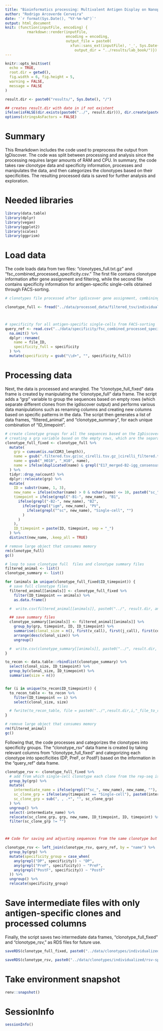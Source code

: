 ```yaml
---
title: "Bioinformatics processing: Multivalent Antigen Display on Nanoparticles Elicits Diverse and Broad B cell Responses"
author: "Rodrigo Arcoverde Cerveira"
date: '`r format(Sys.Date(), "%Y-%m-%d")`'
output: html_document
knit: (function(inputFile, encoding) {
          rmarkdown::render(inputFile,
                            encoding = encoding, 
                            output_file = paste0(
                              xfun::sans_ext(inputFile), '_', Sys.Date(), '.html'),
                                output_dir = "../results/lab_book/")})
---
```


```r
knitr::opts_knit$set(
  echo = TRUE,
  root.dir = getwd(),
  fig.width = 6, fig.height = 5,
  warning = FALSE,
  message = FALSE
)

result.dir <- paste0("results/", Sys.Date(), "/")

## creates result.dir with date in if not existent
ifelse(isFALSE(dir.exists(paste0("../", result.dir))), dir.create(paste0("../", result.dir), recursive = TRUE), "Result directory for today exists already!")
options(stringsAsFactors = FALSE)
```

# Summary

This Rmarkdown includes the code used to preprocess the output from IgDiscover. The code was split between processing and analysis since the processing requires larger amounts of RAM and CPU. In summary, the code takes raw clonotype data and specificity information, processes and manipulates the data, and then categorizes the clonotypes based on their specificities. The resulting processed data is saved for further analysis and exploration.

# Needed libraries

```r
library(data.table)
library(dplyr)
library(vegan)
library(ggplot2)
library(scales)
library(ggprism)
```

# Load data

The code loads data from two files: "clonotypes_full.txt.gz" and "fsc_combined_processed_specificity.csv." The first file contains clonotype information after gene assignment and filtering, while the second file contains specificity information for antigen-specific single-cells obtained through FACS-sorting.

```r
# clonotypes file processed after igdiscover gene assignment, combining outputs from all samples, and running clonotype module with traditional clonotype definition (aka same HV and HJ, same HCDR3 length, 80% aa similarities, and at least junction nucleotide the same)

clonotype_full <- fread("../data/processed_data/filtered_tsv/individualized/clonotypes_full.txt.gz", sep = "\t", quote = FALSE, header = TRUE, verbose = TRUE, nThread = 8, fill = TRUE)



# specificity for all antigen-specific single-cells from FACS-sorting
query_ref <- read.csv("../data/specificity/fsc_combined_processed_specificity.csv") %>%
  na.omit() %>%
  dplyr::rename(
    name = file_ID,
    specificity_full = specificity
  ) %>%
  mutate(specificity = gsub("\\d+", "", specificity_full))
```

# Processing data

Next, the data is processed and wrangled. The "clonotype_full_fixed" data frame is created by manipulating the "clonotype_full" data frame. The script adds a "grp" variable to group the sequences based on empty rows (which separate different clones from the igdiscover output) and performs various data manipulations such as renaming columns and creating new columns based on specific patterns in the data. The script then generates a list of data frames, "filtered_animal", and "clonotype_summary", for each unique combination of "ID_timepoint". 

```r

# create clonotype groups for all the sequences based on the IgDiscover clonotype module output
# creating a grp variable based on the empty rows, which are the separation between different clones from the igdiscover output
clonotype_full_fixed <- clonotype_full %>%
  mutate(
    grp = cumsum(is.na(CDR3_length)),
    name = gsub(".filtered.tsv.gz|sc_cirelli.tsv.gz_|cirelli_filtered.tsv.gz_|sc_IMGTrm.tsv.gz_|IMGTrm_filtered.tsv.gz_|nestor-rm_filtered.tsv.gz_|sc_nestor-rm.tsv.gz_|sc_|", "", sequence_id),
    name = gsub("_H010", "_H10", name),
    name = ifelse(duplicated(name) & grepl("E17_merged-B2-igg_consensus", name), paste0(name, "_2"), name)
  ) %>%
  tidyr::drop_na(count) %>%
  dplyr::relocate(grp) %>%
  mutate(
    ID = substr(name, 1, 3),
    new_name = ifelse(nchar(name) > 0 & nchar(name) <= 10, paste0("sc_", name), name),
    timepoint = ifelse(grepl("-B1-", new_name), "B1",
      ifelse(grepl("-B2-", new_name), "B2",
        ifelse(grepl("igm", new_name), "PV",
          ifelse(grepl("^sc", new_name), "Single-cell", "")
        )
      )
    ),
    ID_timepoint = paste(ID, timepoint, sep = "_")
  ) %>%
  distinct(new_name, .keep_all = TRUE)

# remove large object that consumes memory
rm(clonotype_full)
gc()

# loop to save clonotype full  files and clonotype summary files
filtered_animal <- list()
clonotype_summary <- list()

for (animals in unique(clonotype_full_fixed$ID_timepoint)) {
  # save full clonotype files
  filtered_animal[[animals]] <- clonotype_full_fixed %>%
    filter(ID_timepoint == animals) %>%
    as.data.frame()

  #  write.csv(filtered_animal[[animals]], paste0("../", result.dir, animals,"_clonotype_full.csv"), row.names = FALSE)

  ## save summary files
  clonotype_summary[[animals]] <- filtered_animal[[animals]] %>%
    group_by(grp, timepoint, ID, ID_timepoint) %>%
    summarise(clonal_size = n(), first(v_call), first(j_call), first(cdr3_aa)) %>%
    arrange(desc(clonal_size)) %>%
    ungroup()

  #  write.csv(clonotype_summary[[animals]], paste0("../", result.dir, animals,"_clonotype_summary.csv"), row.names = FALSE)
}

to_recon <- data.table::rbindlist(clonotype_summary) %>%
  select(clonal_size, ID_timepoint) %>%
  group_by(clonal_size, ID_timepoint) %>%
  summarise(size = n())


for (i in unique(to_recon$ID_timepoint)) {
  to_recon_table <- to_recon %>%
    filter(ID_timepoint == i) %>%
    select(clonal_size, size)

  # fwrite(to_recon_table, file = paste0("../",result.dir,i,"_file_to_recon.txt"), append = FALSE,sep = "\t", row.names = FALSE, col.names = FALSE)
}

# remove large object that consumes memory
rm(filtered_animal)
gc()
```

Following that, the code processes and categorizes the clonotypes into specificity groups. The "clonotype_rsv" data frame is created by taking relevant columns from "clonotype_full_fixed" and categorizing each clonotype into specificities (DP, PreF, or PostF) based on the information in the "query_ref" data frame.

```r

clonotype_rsv <- clonotype_full_fixed %>%
  # add from which single-cell clonotype each clone from the rep-seq is coming from and removing empty rows
  group_by(grp) %>%
  mutate(
    intermediate_name = ifelse(grepl("^sc_", new_name), new_name, ""),
    sc_clone_grp = ifelse(any(timepoint == "Single-cell"), paste0(intermediate_name, collapse = ", "), ""),
    sc_clone_grp = sub(", , .*", "", sc_clone_grp)
  ) %>%
  ungroup() %>%
  select(-intermediate_name) %>%
  relocate(sc_clone_grp, grp, new_name, ID_timepoint, ID, timepoint) %>%
  filter(sc_clone_grp != "")



## Code for saving and adjusting sequences from the same clonotype but classified as different specificities. For example, clone group 1, has a both a DP sequence and a PreF/PostF sequence inside, the DP sequence will be the priority.

clonotype_rsv <- left_join(clonotype_rsv, query_ref, by = "name") %>%
  group_by(grp) %>%
  mutate(specificity_group = case_when(
    any(grepl("DP", specificity)) ~ "DP",
    any(grepl("PreF", specificity)) ~ "PreF",
    any(grepl("PostF", specificity)) ~ "PostF"
  )) %>%
  ungroup() %>%
  relocate(specificity_group)

```

# Save intermediate files with only antigen-specific clones and processed columns

Finally, the script saves two intermediate data frames, "clonotype_full_fixed" and "clonotype_rsv," as RDS files for future use.

```r

saveRDS(clonotype_full_fixed, paste0("../data/clonotypes/individualized/processed_clonotypes.rds"))

saveRDS(clonotype_rsv, paste0("../data/clonotypes/individualized/rsv-specific_clonotypes.rds"))

```

# Take environment snapshot

```r
renv::snapshot()
```

# SessionInfo

```r
sessionInfo()
```
